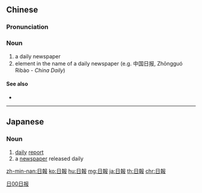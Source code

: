 {{also|日报}}
==Chinese==
{{zh-forms|s=日报}}

===Pronunciation===
{{zh-pron
|m=rìbào
|c=jat6 bou3
|mn=ji̍t-pò/li̍t-pò
|cat=n
}}

===Noun===
{{zh-noun}}

# a daily newspaper
# element in the name of a daily newspaper (e.g. 中国日报, Zhōngguó Rìbào - ''China Daily'')

====See also====
* {{zh-l|報紙}}

[[Category:Intermediate Mandarin|日00日报]]

----

==Japanese==
{{ja-kanjitab|日|報}}

===Noun===
{{ja-noun|にっぽう}}

# [[daily]] [[report]]
# a [[newspaper]] released daily

[[zh-min-nan:日報]]
[[ko:日報]]
[[hu:日報]]
[[mg:日報]]
[[ja:日報]]
[[th:日報]]
[[chr:日報]]